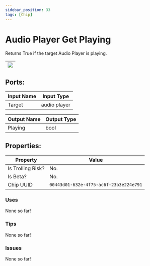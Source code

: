 ```yaml
---
sidebar_position: 33
tags: [Chip]
---
```


# Audio Player Get Playing


Returns True if the target Audio Player is playing.

| ![](https://images-ext-2.discordapp.net/external/MPmIaQzlEPmgGWlgi-WxBBXt0Bjv_zWPkg1y1f_sy3s/https/www.recroomcircuits.com/image/circuit/absolute-value?width=206&height=108) |
|-----|

## Ports:

| Input Name | Input Type |
|-----------|-----------|
| Target | audio player |

| Output Name | Output Type |
|-----------|-----------|
| Playing | bool |

## Properties:

| Property  | Value |
|-------------------|-----------|
| Is Trolling Risk? | No. |
| Is Beta? | No. |
| Chip UUID | `00443d01-632e-4f75-ac6f-23b3e224e791` |

### Uses

None so far!

### Tips

None so far!

### Issues

None so far!